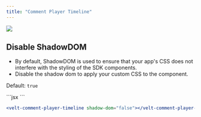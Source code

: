 ```yaml
---
title: "Comment Player Timeline"
---
```


![](/images/customization/comments/comment-player-timeline/comment-player-timeline.png)

## Disable ShadowDOM
- By default, ShadowDOM is used to ensure that your app's CSS does not interfere with the styling of the SDK components.
- Disable the shadow dom to apply your custom CSS to the component.

Default: `true`

<Tabs>

<Tab title="React / Next.js">
```jsx
<VeltCommentPlayerTimeline shadowDom={false} />
```

</Tab>

<Tab title="Other Frameworks">

```jsx
<velt-comment-player-timeline shadow-dom="false"></velt-comment-player-timeline>
```

</Tab>

</Tabs>